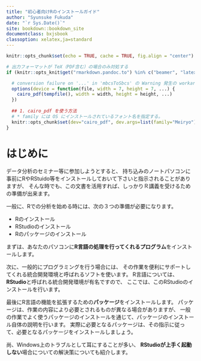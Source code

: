 ```yaml
--- 
title: "初心者向けRのインストールガイド"
author: "Syunsuke Fukuda"
date: "`r Sys.Date()`"
site: bookdown::bookdown_site
documentclass: bxjsbook
classoption: xelatex,ja=standard
---
```


```r
knitr::opts_chunk$set(echo = TRUE, cache = TRUE, fig.align = "center")

# 出力フォーマットが TeX（PDF含む）の場合のみ対処する
if (knitr::opts_knit$get("rmarkdown.pandoc.to") %in% c("beamer", "latex")) {

  # conversion failure on '...' in 'mbcsToSbcs' の Warning 発生の workaround
  options(device = function(file, width = 7, height = 7, ...) {
    cairo_pdf(tempfile(), width = width, height = height, ...)
  })
  
  ## 1. cairo_pdf を使う方法
  # * family には OS にインストールされているフォント名を指定する。
  knitr::opts_chunk$set(dev="cairo_pdf", dev.args=list(family="Meiryo"))
}
```

# はじめに

データ分析のセミナー等に参加しようとすると、
持ち込みのノートパソコンに事前にRやRStuido等をインストールしておいて下さいと指示されることがありますが、
そんな時でも、この文書を活用すれば、しっかりＲ講義を受けるための準備が出来ます。

一般に、Rでの分析を始める時には、次の３つの準備が必要になります。

- Rのインストール
- RStudioのインストール
- Rのパッケージのインストール


まずは、あなたのパソコンに**R言語の処理を行ってくれるプログラム**をインストールします。

次に、一般的にプログラミングを行う場合には、
その作業を便利にサポートしてくれる統合開発環境と呼ばれるソフトを使います。
R言語については、**RStudio**と呼ばれる統合開発環境が有名ですので、
ここでは、このRStudioのインストールを行います。

最後にR言語の機能を拡張するための**パッケージ**をインストールします。
パッケージは、作業の内容により必要とされるものが異なる場合がありますが、
一般の作業でよく使うパッケージのインストールを通じて、パッケージのインストール自体の説明を行います。
実際に必要となるパッケージは、その指示に従って、必要となるパッケージをインストールしましょう。

尚、Windows上のトラブルとして耳にすることが多い、
**RStudioが上手く起動しない**場合についての解決策についても紹介します。

